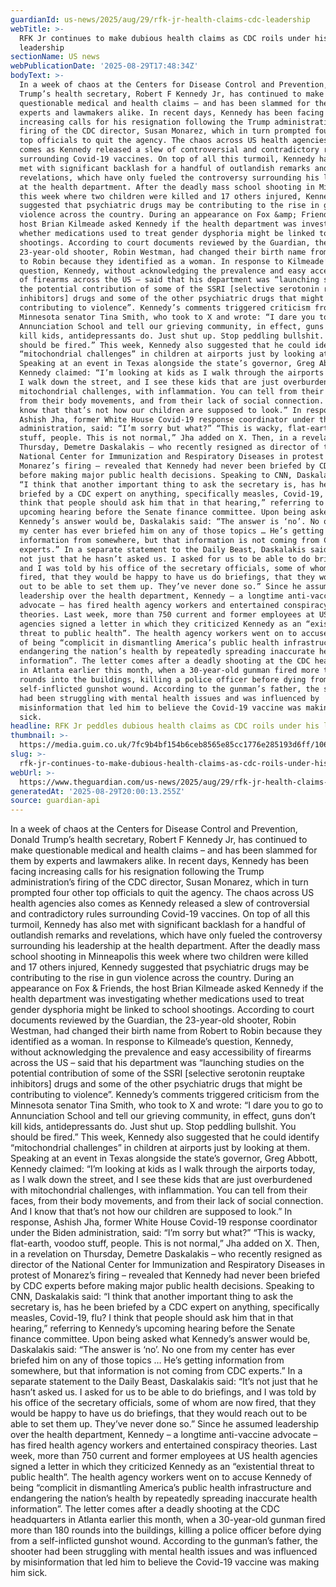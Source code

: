 ```yaml
---
guardianId: us-news/2025/aug/29/rfk-jr-health-claims-cdc-leadership
webTitle: >-
  RFK Jr continues to make dubious health claims as CDC roils under his
  leadership
sectionName: US news
webPublicationDate: '2025-08-29T17:48:34Z'
bodyText: >-
  In a week of chaos at the Centers for Disease Control and Prevention, Donald
  Trump’s health secretary, Robert F Kennedy Jr, has continued to make
  questionable medical and health claims – and has been slammed for them by
  experts and lawmakers alike. In recent days, Kennedy has been facing
  increasing calls for his resignation following the Trump administration’s
  firing of the CDC director, Susan Monarez, which in turn prompted four other
  top officials to quit the agency. The chaos across US health agencies also
  comes as Kennedy released a slew of controversial and contradictory rules
  surrounding Covid-19 vaccines. On top of all this turmoil, Kennedy has also
  met with significant backlash for a handful of outlandish remarks and
  revelations, which have only fueled the controversy surrounding his leadership
  at the health department. After the deadly mass school shooting in Minneapolis
  this week where two children were killed and 17 others injured, Kennedy
  suggested that psychiatric drugs may be contributing to the rise in gun
  violence across the country. During an appearance on Fox &amp; Friends, the
  host Brian Kilmeade asked Kennedy if the health department was investigating
  whether medications used to treat gender dysphoria might be linked to school
  shootings. According to court documents reviewed by the Guardian, the
  23-year-old shooter, Robin Westman, had changed their birth name from Robert
  to Robin because they identified as a woman. In response to Kilmeade’s
  question, Kennedy, without acknowledging the prevalence and easy accessibility
  of firearms across the US – said that his department was “launching studies on
  the potential contribution of some of the SSRI [selective serotonin reuptake
  inhibitors] drugs and some of the other psychiatric drugs that might be
  contributing to violence”. Kennedy’s comments triggered criticism from the
  Minnesota senator Tina Smith, who took to X and wrote: “I dare you to go to
  Annunciation School and tell our grieving community, in effect, guns don’t
  kill kids, antidepressants do. Just shut up. Stop peddling bullshit. You
  should be fired.” This week, Kennedy also suggested that he could identify
  “mitochondrial challenges” in children at airports just by looking at them.
  Speaking at an event in Texas alongside the state’s governor, Greg Abbott,
  Kennedy claimed: “I’m looking at kids as I walk through the airports today, as
  I walk down the street, and I see these kids that are just overburdened with
  mitochondrial challenges, with inflammation. You can tell from their faces,
  from their body movements, and from their lack of social connection. And I
  know that that’s not how our children are supposed to look.” In response,
  Ashish Jha, former White House Covid-19 response coordinator under the Biden
  administration, said: “I’m sorry but what?” “This is wacky, flat-earth, voodoo
  stuff, people. This is not normal,” Jha added on X. Then, in a revelation on
  Thursday, Demetre Daskalakis – who recently resigned as director of the
  National Center for Immunization and Respiratory Diseases in protest of
  Monarez’s firing – revealed that Kennedy had never been briefed by CDC experts
  before making major public health decisions. Speaking to CNN, Daskalakis said:
  “I think that another important thing to ask the secretary is, has he been
  briefed by a CDC expert on anything, specifically measles, Covid-19, flu? I
  think that people should ask him that in that hearing,” referring to Kennedy’s
  upcoming hearing before the Senate finance committee. Upon being asked what
  Kennedy’s answer would be, Daskalakis said: “The answer is ‘no’. No one from
  my center has ever briefed him on any of those topics … He’s getting
  information from somewhere, but that information is not coming from CDC
  experts.” In a separate statement to the Daily Beast, Daskalakis said: “It’s
  not just that he hasn’t asked us. I asked for us to be able to do briefings,
  and I was told by his office of the secretary officials, some of whom are now
  fired, that they would be happy to have us do briefings, that they would reach
  out to be able to set them up. They’ve never done so.” Since he assumed
  leadership over the health department, Kennedy – a longtime anti-vaccine
  advocate – has fired health agency workers and entertained conspiracy
  theories. Last week, more than 750 current and former employees at US health
  agencies signed a letter in which they criticized Kennedy as an “existential
  threat to public health”. The health agency workers went on to accuse Kennedy
  of being “complicit in dismantling America’s public health infrastructure and
  endangering the nation’s health by repeatedly spreading inaccurate health
  information”. The letter comes after a deadly shooting at the CDC headquarters
  in Atlanta earlier this month, when a 30-year-old gunman fired more than 180
  rounds into the buildings, killing a police officer before dying from a
  self-inflicted gunshot wound. According to the gunman’s father, the shooter
  had been struggling with mental health issues and was influenced by
  misinformation that led him to believe the Covid-19 vaccine was making him
  sick.
headline: RFK Jr peddles dubious health claims as CDC roils under his leadership
thumbnail: >-
  https://media.guim.co.uk/7fc9b4bf154b6ceb8565e85cc1776e285193d6ff/1068_266_6870_5494/500.jpg
slug: >-
  rfk-jr-continues-to-make-dubious-health-claims-as-cdc-roils-under-his-leadership
webUrl: >-
  https://www.theguardian.com/us-news/2025/aug/29/rfk-jr-health-claims-cdc-leadership
generatedAt: '2025-08-29T20:00:13.255Z'
source: guardian-api
---
```

In a week of chaos at the Centers for Disease Control and Prevention, Donald Trump’s health secretary, Robert F Kennedy Jr, has continued to make questionable medical and health claims – and has been slammed for them by experts and lawmakers alike. In recent days, Kennedy has been facing increasing calls for his resignation following the Trump administration’s firing of the CDC director, Susan Monarez, which in turn prompted four other top officials to quit the agency. The chaos across US health agencies also comes as Kennedy released a slew of controversial and contradictory rules surrounding Covid-19 vaccines. On top of all this turmoil, Kennedy has also met with significant backlash for a handful of outlandish remarks and revelations, which have only fueled the controversy surrounding his leadership at the health department. After the deadly mass school shooting in Minneapolis this week where two children were killed and 17 others injured, Kennedy suggested that psychiatric drugs may be contributing to the rise in gun violence across the country. During an appearance on Fox &amp; Friends, the host Brian Kilmeade asked Kennedy if the health department was investigating whether medications used to treat gender dysphoria might be linked to school shootings. According to court documents reviewed by the Guardian, the 23-year-old shooter, Robin Westman, had changed their birth name from Robert to Robin because they identified as a woman. In response to Kilmeade’s question, Kennedy, without acknowledging the prevalence and easy accessibility of firearms across the US – said that his department was “launching studies on the potential contribution of some of the SSRI [selective serotonin reuptake inhibitors] drugs and some of the other psychiatric drugs that might be contributing to violence”. Kennedy’s comments triggered criticism from the Minnesota senator Tina Smith, who took to X and wrote: “I dare you to go to Annunciation School and tell our grieving community, in effect, guns don’t kill kids, antidepressants do. Just shut up. Stop peddling bullshit. You should be fired.” This week, Kennedy also suggested that he could identify “mitochondrial challenges” in children at airports just by looking at them. Speaking at an event in Texas alongside the state’s governor, Greg Abbott, Kennedy claimed: “I’m looking at kids as I walk through the airports today, as I walk down the street, and I see these kids that are just overburdened with mitochondrial challenges, with inflammation. You can tell from their faces, from their body movements, and from their lack of social connection. And I know that that’s not how our children are supposed to look.” In response, Ashish Jha, former White House Covid-19 response coordinator under the Biden administration, said: “I’m sorry but what?” “This is wacky, flat-earth, voodoo stuff, people. This is not normal,” Jha added on X. Then, in a revelation on Thursday, Demetre Daskalakis – who recently resigned as director of the National Center for Immunization and Respiratory Diseases in protest of Monarez’s firing – revealed that Kennedy had never been briefed by CDC experts before making major public health decisions. Speaking to CNN, Daskalakis said: “I think that another important thing to ask the secretary is, has he been briefed by a CDC expert on anything, specifically measles, Covid-19, flu? I think that people should ask him that in that hearing,” referring to Kennedy’s upcoming hearing before the Senate finance committee. Upon being asked what Kennedy’s answer would be, Daskalakis said: “The answer is ‘no’. No one from my center has ever briefed him on any of those topics … He’s getting information from somewhere, but that information is not coming from CDC experts.” In a separate statement to the Daily Beast, Daskalakis said: “It’s not just that he hasn’t asked us. I asked for us to be able to do briefings, and I was told by his office of the secretary officials, some of whom are now fired, that they would be happy to have us do briefings, that they would reach out to be able to set them up. They’ve never done so.” Since he assumed leadership over the health department, Kennedy – a longtime anti-vaccine advocate – has fired health agency workers and entertained conspiracy theories. Last week, more than 750 current and former employees at US health agencies signed a letter in which they criticized Kennedy as an “existential threat to public health”. The health agency workers went on to accuse Kennedy of being “complicit in dismantling America’s public health infrastructure and endangering the nation’s health by repeatedly spreading inaccurate health information”. The letter comes after a deadly shooting at the CDC headquarters in Atlanta earlier this month, when a 30-year-old gunman fired more than 180 rounds into the buildings, killing a police officer before dying from a self-inflicted gunshot wound. According to the gunman’s father, the shooter had been struggling with mental health issues and was influenced by misinformation that led him to believe the Covid-19 vaccine was making him sick.
